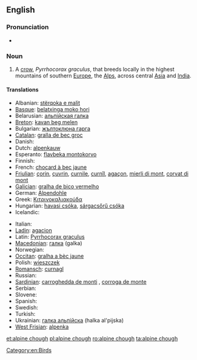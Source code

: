 ==English==
{{wikipedia}}

===Pronunciation===
* {{IPA|/ˈalpaɪnˈtʃʌf/}}

===Noun===
{{en-noun|sg=[[alpine]] [[chough]]}}

# A [[crow]], ''Pyrrhocorax graculus'', that breeds locally in the highest mountains of southern [[Europe]], the [[Alps]], across central [[Asia]] and [[India]].

====Translations====
{{trans-top|alpine chough}}
* Albanian: [[stërqoka e malit]]
* [[Basque]]: [[belatxinga moko hori]]
* Belarusian: [[альпiйская галка]] {{f}}
* [[Breton]]: [[kavan beg melen]]
* Bulgarian: [[жълтоклюна гарга]] {{f}}
* [[Catalan]]: [[gralla de bec groc]] {{f}}
* Danish: {{t-|da|alpeallike|c}}
* Dutch: [[alpenkauw]] {{m}}
* Esperanto: [[flavbeka montokorvo]]
* Finnish: {{t-|fi|alppinaakka}}
* French: [[chocard à bec jaune]] {{m}}
* [[Friulian]]: [[çorin]], [[çuvrin]], [[curnile]], [[curnîl]], [[agaçon]], [[mierli di mont]], [[corvat di mont]]
* [[Galician]]: [[gralha de bico vermelho]] {{f}}
* German: [[Alpendohle]] {{f}}
* Greek: [[Κιτρινοκαλιακούδα]] {{f}}
* Hungarian: [[havasi csóka]], [[sárgacsőrű csóka]]
* Icelandic: {{t-|is|fjallkorpungur}}
{{trans-mid}}
* Italian: {{t-|it|gracchio alpino|m}}
* [[Ladin]]: [[agacion]]
* Latin: [[Pyrrhocorax graculus]] {{m}}
* [[Macedonian]]: [[гaлкa]] (galka) {{f}}
* Norwegian: {{t-|no|alpekaie}}
* [[Occitan]]: [[gralha a bèc jaune]] {{f}}
* Polish: [[wieszczek]] {{m}}
* [[Romansch]]: [[curnagl]]
* Russian: {{t-|ru|альпийская галка|f|tr=al’píjskaja gálka}}
* [[Sardinian]]: [[carroghedda de monti]] {{f}}, [[corroga de monte]] {{f}}
* Serbian: {{t|sr|жутокљуна галица|f|tr=[[žutokljuna galica]]|sc=Cyrl}}
* Slovene: {{t-|sl|planinska kavka|f}}
* Spanish: {{t-|es|chova piquigualda|f}}
* Swedish: {{t-|sv|alpkaja|c}}
* Turkish: {{t+|tr|sarı gagalı dağ kargası}}
* Ukrainian: [[галка альпiйска]] (halka al'pijska) {{f}}
* [[West Frisian]]: [[alpenka]]
{{trans-bottom}}

[[Category:en:Birds]]

[[et:alpine chough]]
[[pl:alpine chough]]
[[ro:alpine chough]]
[[ta:alpine chough]]
